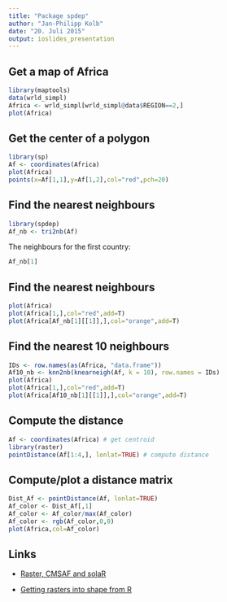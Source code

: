 ```yaml
---
title: "Package spdep"
author: "Jan-Philipp Kolb"
date: "20. Juli 2015"
output: ioslides_presentation
---
```



## Get a map of Africa

```r
library(maptools)
data(wrld_simpl)
Africa <- wrld_simpl[wrld_simpl@data$REGION==2,]
plot(Africa)
```


## Get the center of a polygon

```r
library(sp)
Af <- coordinates(Africa)
plot(Africa)
points(x=Af[1,1],y=Af[1,2],col="red",pch=20)
```

## Find the nearest neighbours

```r
library(spdep)
Af_nb <- tri2nb(Af)
```

The neighbours for the first country:

```r
Af_nb[1]
```

## Find the nearest neighbours

```r
plot(Africa)
plot(Africa[1,],col="red",add=T)
plot(Africa[Af_nb[1][[1]],],col="orange",add=T)
```

## Find the nearest 10 neighbours

```r
IDs <- row.names(as(Africa, "data.frame"))
Af10_nb <- knn2nb(knearneigh(Af, k = 10), row.names = IDs)
plot(Africa)
plot(Africa[1,],col="red",add=T)
plot(Africa[Af10_nb[1][[1]],],col="orange",add=T)
```

## Compute the distance

```r
Af <- coordinates(Africa) # get centroid
library(raster)
pointDistance(Af[1:4,], lonlat=TRUE) # compute distance
```

## Compute/plot a distance matrix

```r
Dist_Af <- pointDistance(Af, lonlat=TRUE)
Af_color <- Dist_Af[,1]
Af_color <- Af_color/max(Af_color)
Af_color <- rgb(Af_color,0,0)
plot(Africa,col=Af_color)
```


## Links

- [Raster, CMSAF and solaR](https://procomun.wordpress.com/2011/06/17/raster-cmsaf-and-solar/)

- [Getting rasters into shape from R](https://johnbaumgartner.wordpress.com/2012/07/26/getting-rasters-into-shape-from-r/)